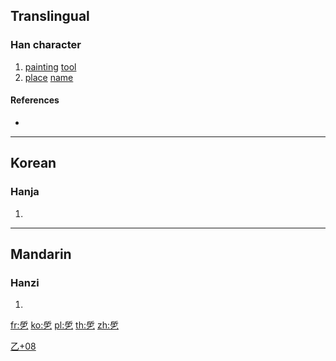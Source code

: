 {{character info/new}}
==Translingual==

===Han character===
{{Han char|rn=5|rad=乙|as=08|sn=9|four=22717|canj=HLN,XHLN|ids=⿱所乙}}

# [[painting]] [[tool]]
# [[place]] [[name]]

====References====
* {{Han ref|kx=0084.241|dj=0171.320|hdz=10056.041|uh=4E7A|ud=20090}}

----

==Korean==

===Hanja===
{{ko-hanja|hangeul=솔|rv=sol|mr=sol|y=sol}}

# {{defn|lang=ko|sort=乙08}}

----

==Mandarin==

===Hanzi===
{{cmn-hanzi|pin=[[suǒ]] ([[suo3]])|wg=so<sup>3</sup>}}

# {{defn|lang=cmn|sort=乙08}}

[[Category:Korean-only CJKV Characters|乙+08]]

[[fr:乺]]
[[ko:乺]]
[[pl:乺]]
[[th:乺]]
[[zh:乺]]
